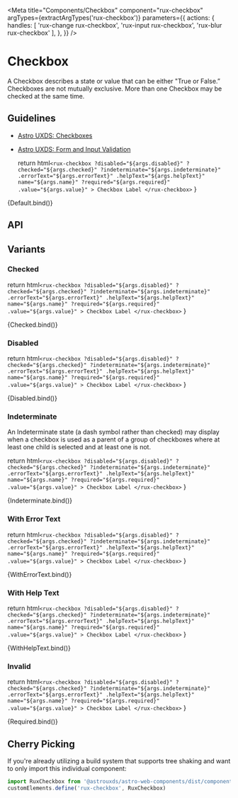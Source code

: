 
<Meta
    title="Components/Checkbox"
    component="rux-checkbox"
    argTypes={extractArgTypes('rux-checkbox')}
    parameters={{
       actions: {
        handles: [
          'rux-change rux-checkbox',
          'rux-input rux-checkbox',
          'rux-blur rux-checkbox'
        ],
      },
    }}
/>

# Checkbox

A Checkbox describes a state or value that can be either "True or False.” Checkboxes are not mutually exclusive. More than one Checkbox may be checked at the same time.

## Guidelines

- [Astro UXDS: Checkboxes](https://www.astrouxds.com/ui-components/checkbox)
- [Astro UXDS: Form and Input Validation](https://www.astrouxds.com/ui-components/validation)


    return html`
        <rux-checkbox
          ?disabled="${args.disabled}"
          ?checked="${args.checked}"
          ?indeterminate="${args.indeterminate}"
          .errorText="${args.errorText}"
          .helpText="${args.helpText}"
          name="${args.name}"
          ?required="${args.required}"
          .value="${args.value}"
        >
          Checkbox Label
        </rux-checkbox>
    `
}

<Canvas>
    <Story
      name="Default"
      args={{
        name: "checkbox"
      }}
    >
      {Default.bind()}
    </Story>
</Canvas>

## API

<ArgsTable of="rux-checkbox" />

## Variants

### Checked

  return html`
         <rux-checkbox
          ?disabled="${args.disabled}"
          ?checked="${args.checked}"
          ?indeterminate="${args.indeterminate}"
          .errorText="${args.errorText}"
          .helpText="${args.helpText}"
          name="${args.name}"
          ?required="${args.required}"
          .value="${args.value}"
        >
          Checkbox Label
        </rux-checkbox>
  `
}

<Canvas>
    <Story
      args={{checked: true}}
      name="Checked"
    >
        {Checked.bind()}
    </Story>
</Canvas>

### Disabled

  return html`
         <rux-checkbox
          ?disabled="${args.disabled}"
          ?checked="${args.checked}"
          ?indeterminate="${args.indeterminate}"
          .errorText="${args.errorText}"
          .helpText="${args.helpText}"
          name="${args.name}"
          ?required="${args.required}"
          .value="${args.value}"
        >
          Checkbox Label
        </rux-checkbox>
  `
}

<Canvas>
    <Story
      args={{disabled: true}}
      name="Disabled"
    >
        {Disabled.bind()}
    </Story>
</Canvas>

### Indeterminate

An Indeterminate state (a dash symbol rather than checked) may display when a checkbox is used as a parent of a group of checkboxes where at least one child is selected and at least one is not.

  return html`
         <rux-checkbox
          ?disabled="${args.disabled}"
          ?checked="${args.checked}"
          ?indeterminate="${args.indeterminate}"
          .errorText="${args.errorText}"
          .helpText="${args.helpText}"
          name="${args.name}"
          ?required="${args.required}"
          .value="${args.value}"
        >
          Checkbox Label
        </rux-checkbox>
  `
}

<Canvas>
    <Story
      args={{indeterminate: true, checked: true}}
      name="Indeterminate"
    >
        {Indeterminate.bind()}
    </Story>
</Canvas>

### With Error Text

  return html`
         <rux-checkbox
          ?disabled="${args.disabled}"
          ?checked="${args.checked}"
          ?indeterminate="${args.indeterminate}"
          .errorText="${args.errorText}"
          .helpText="${args.helpText}"
          name="${args.name}"
          ?required="${args.required}"
          .value="${args.value}"
        >
          Checkbox Label
        </rux-checkbox>
  `
}

<Canvas>
    <Story
      args={{errorText: 'Error text'}}
      name="With Error Text"
    >
        {WithErrorText.bind()}
    </Story>
</Canvas>

### With Help Text

  return html`
         <rux-checkbox
          ?disabled="${args.disabled}"
          ?checked="${args.checked}"
          ?indeterminate="${args.indeterminate}"
          .errorText="${args.errorText}"
          .helpText="${args.helpText}"
          name="${args.name}"
          ?required="${args.required}"
          .value="${args.value}"
        >
          Checkbox Label
        </rux-checkbox>
  `
}

<Canvas>
    <Story
      args={{helpText: 'Help text'}}
      name="With Help Text"
    >
        {WithHelpText.bind()}
    </Story>
</Canvas>

### Invalid

  return html`
         <rux-checkbox
          ?disabled="${args.disabled}"
          ?checked="${args.checked}"
          ?indeterminate="${args.indeterminate}"
          .errorText="${args.errorText}"
          .helpText="${args.helpText}"
          name="${args.name}"
          ?required="${args.required}"
          .value="${args.value}"
        >
          Checkbox Label
        </rux-checkbox>
  `
}

<Canvas>
    <Story
      args={{required: true}}
      name="Required"
    >
        {Required.bind()}
    </Story>
</Canvas>

## Cherry Picking

If you're already utilizing a build system that supports tree shaking and want to only import this individual component:

```js
import RuxCheckbox from '@astrouxds/astro-web-components/dist/components/rux-checkbox.js'
customElements.define('rux-checkbox', RuxCheckbox)

```

